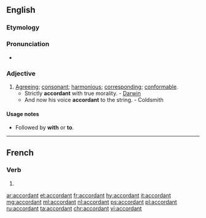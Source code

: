 ==English==

===Etymology===
{{suffix|acord|ant|lang=en}}

===Pronunciation===
* {{a|US}} {{IPA|/əˈkɔɹd.ənt/|lang=en}}

===Adjective===
{{en-adj}}

# [[agreeing|Agreeing]]; [[consonant]]; [[harmonious]]; [[corresponding]]; [[conformable]].
#* Strictly '''accordant''' with true morality. - [[Darwin]]
#* And now his voice '''accordant''' to the string. - Coldsmith

====Usage notes====
* {{qualifier|usually}} Followed by '''with''' or '''to'''.

----

==French==

===Verb===
{{head|fr}}

# {{present participle of|accorder|lang=fr}}

[[ar:accordant]]
[[et:accordant]]
[[fr:accordant]]
[[hy:accordant]]
[[it:accordant]]
[[mg:accordant]]
[[ml:accordant]]
[[nl:accordant]]
[[ps:accordant]]
[[pl:accordant]]
[[ru:accordant]]
[[ta:accordant]]
[[chr:accordant]]
[[vi:accordant]]